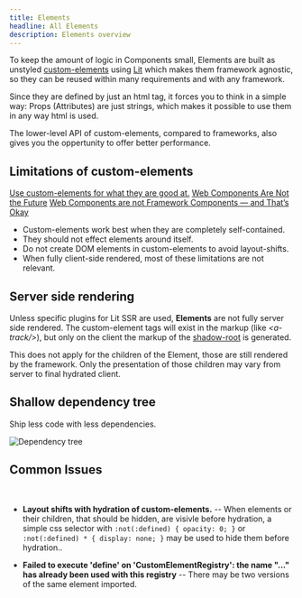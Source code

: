 ```yaml
---
title: Elements
headline: All Elements
description: Elements overview
---
```


To keep the amount of logic in Components small, Elements are built as unstyled [custom-elements](https://web.dev/articles/custom-elements-v1#prestyle) using [Lit](https://lit.dev/docs/) which makes them framework agnostic, so they can be reused within many requirements and with any framework.

Since they are defined by just an html tag, it forces you to think in a simple way: Props (Attributes) are just strings, which makes it possible to use them in any way html is used.

The lower-level API of custom-elements, compared to frameworks, also gives you the oppertunity to offer better performance.

## Limitations of custom-elements

[Use custom-elements for what they are good at.](https://nolanlawson.com/2023/08/23/use-web-components-for-what-theyre-good-at/)
[Web Components Are Not the Future](https://dev.to/ryansolid/web-components-are-not-the-future-48bh)
[Web Components are not Framework Components — and That’s Okay](https://lea.verou.me/blog/2024/wcs-vs-frameworks/)

- Custom-elements work best when they are completely self-contained.
- They should not effect elements around itself.
- Do not create DOM elements in custom-elements to avoid layout-shifts.
- When fully client-side rendered, most of these limitations are not relevant.

## Server side rendering

Unless specific plugins for Lit SSR are used, **Elements** are not fully server side rendered. The custom-element tags will exist in the markup (like *\<a-track\/\>*), but only on the client the markup of the [shadow-root](https://lit.dev/docs/components/shadow-dom/) is generated.

This does not apply for the children of the Element, those are still rendered by the framework. Only the presentation of those children may vary from server to final hydrated client.

## Shallow dependency tree

Ship less code with less dependencies.

![Dependency tree](./images/elements-dependencies.png)

## Common Issues

<br/>

- **Layout shifts with hydration of custom-elements.** -- When elements or their children, that should be hidden, are visivle before hydration, a simple css selector with `:not(:defined) { opacity: 0; }` or `:not(:defined) * { display: none; }` may be used to hide them before hydration..

- **Failed to execute 'define' on 'CustomElementRegistry': the name "..." has already been used with this registry** -- There may be two versions of the same element imported.
